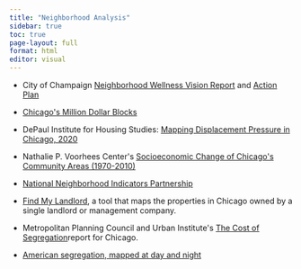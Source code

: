 ```yaml
---
title: "Neighborhood Analysis"
sidebar: true
toc: true
page-layout: full
format: html
editor: visual
---
```


-   City of Champaign [Neighborhood Wellness Vision Report](https://cityofchampaign.sharepoint.com/City%20Documents%20Internal/WordPress%20Media%20Files/Planning%20and%20Development%20Department/Long%20Range%20Planning/2006-2010%20NW%20Vision%20Report_final.pdf?originalPath=aHR0cHM6Ly9jaXR5b2ZjaGFtcGFpZ24uc2hhcmVwb2ludC5jb20vOmI6L2cvRVFVdzd6ZGVQMlpJcGtSVFAxTnFuTDRCSnZHOXQ4VzNUX2VJeVV6UFNsNUh0QT9ydGltZT1PNnYtZGxDNjJFZw) and [Action Plan](https://cityofchampaign.sharepoint.com/City%20Documents%20Internal/WordPress%20Media%20Files/Neighborhood%20Services%20Department/Neighborhood%20Wellness%202008-10-Action-Plan-Final.pdf?originalPath=aHR0cHM6Ly9jaXR5b2ZjaGFtcGFpZ24uc2hhcmVwb2ludC5jb20vOmI6L2cvRVJCMGtaUEo2dWRCcUJJaDg5aVFQYW9Cd091bTFFU1V5ZzcwVFMzZFVxV2dyUT9ydGltZT1QZkF2a0ZDNjJFZw)

-   [Chicago\'s Million Dollar Blocks](https://chicagosmilliondollarblocks.com/)

-   DePaul Institute for Housing Studies: [Mapping Displacement Pressure in Chicago, 2020](https://www.housingstudies.org/releases/mapping-displacement-pressure-chic-2020/)

-   Nathalie P. Voorhees Center\'s [Socioeconomic Change of Chicago\'s Community Areas (1970-2010)](https://voorheescenter.uic.edu/what-we-do/areas-of-research/gentrification-index/)

-   [National Neighborhood Indicators Partnership](https://www.neighborhoodindicators.org/)

-   [Find My Landlord](https://findmylandlord.chicagodsa.org/), a tool that maps the properties in Chicago owned by a single landlord or management company.

-   Metropolitan Planning Council and Urban Institute\'s [The Cost of Segregation](https://www.urban.org/sites/default/files/publication/98453/the_cost_of_segregation_7.pdf)report for Chicago.

-   [American segregation, mapped at day and night](https://www.vox.com/policy-and-politics/2019/2/18/18217346/work-home-segregation-map)
